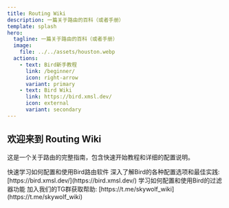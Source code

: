 ```yaml
---
title: Routing Wiki
description: 一篇关于路由的百科（或者手册）
template: splash
hero:
  tagline: 一篇关于路由的百科（或者手册）
  image:
    file: ../../assets/houston.webp
  actions:
    - text: Bird新手教程
      link: /beginner/
      icon: right-arrow
      variant: primary
    - text: Bird Wiki
      link: https://bird.xmsl.dev/
      icon: external
      variant: secondary
---
```



## 欢迎来到 Routing Wiki

这是一个关于路由的完整指南，包含快速开始教程和详细的配置说明。

<CardGrid stagger>
	<Card title="新手教程" icon="rocket">
		快速学习如何配置和使用Bird路由软件
	</Card>
	<Card title="Bird配置" icon="setting">
		深入了解Bird的各种配置选项和最佳实践: [https://bird.xmsl.dev/](https://bird.xmsl.dev/)
	</Card>
	<Card title="过滤器" icon="list-format">
		学习如何配置和使用Bird的过滤器功能
	</Card>
	<Card title="社区支持" icon="comment">
		加入我们的TG群获取帮助: [https://t.me/skywolf_wiki](https://t.me/skywolf_wiki)
	</Card>
</CardGrid>
